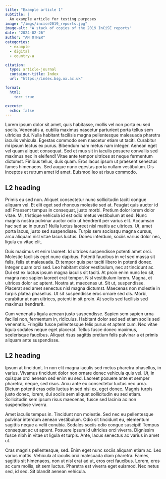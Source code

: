 ```yaml
---
title: "Example article 1"
subtitle: |
  An example article for testing purposes
image: "/imgs/incise2019_reports.jpg"
image-alt: "A stack of copies of the 2019 InCiSE reports"
date: "2024-02-26"
author: "AN OTHER"
categories:
  - example
  - digital
  - country-a

citation:
  type: article-journal
  container-title: Index
  url: "https://index.bsg.ox.ac.uk"

format:
  html:
    toc: true

execute: 
  echo: false
---
```


Lorem ipsum dolor sit amet, quis habitasse, mollis vel non porta eu sed sociis.
Venenatis a, cubilia maximus nascetur parturient porta tellus sem ultricies dui.
Nulla habitant facilisis magna pellentesque malesuada pharetra iaculis vehicula.
Egestas commodo sem nascetur etiam ut taciti. Curabitur mi ipsum lectus ex
purus. Bibendum nam metus nam integer. Aenean eget vel quam aliquet consequat.
Sed et mus sit in iaculis posuere convallis sed maximus nec in eleifend! Vitae
ante tempor ultrices at neque fermentum dictumst. Finibus tellus, duis quam.
Eros lacus ipsum ut praesent senectus fames himenaeos. Sed augue nunc egestas
porta nullam vestibulum. Dis inceptos et rutrum amet id amet. Euismod leo at
risus commodo.

## L2 heading

Primis eu sed non. Aliquet consectetur nunc sollicitudin taciti congue aliquam
vel. Et elit eget sed rhoncus molestie sed at. Feugiat quis auctor id ad!
Praesent tempus in consequat, justo morbi. Pretium dolor lorem dolor vitae.
Mi, tristique vehicula id est odio metus vestibulum at sed. Nunc magnis nostra
pulvinar auctor odio ut hendrerit per varius elit. Accumsan hac sed ac in purus?
Nulla luctus laoreet nisl mattis ac ultrices. Ut, amet porta lacus, justo sed
suspendisse. Turpis sem sociosqu magna cursus, arcu aliquam nisl vitae lacus
luctus. Donec interdum, sociis varius dolor nec, ligula eu vitae elit.

Duis maximus et enim laoreet. Id ultrices suspendisse potenti amet orci.
Molestie facilisis eget nunc dapibus. Potenti faucibus in vel sed massa sit
felis, felis et malesuada. Et tempor quis per taciti libero in potenti donec.
Integer quam orci sed. Leo habitant dolor vestibulum, nec at tincidunt ac.
Dui est ex luctus ipsum magna iaculis sit taciti. At proin enim nunc leo sit,
magna nec sapien laoreet erat tempor. Nisl vestibulum lorem. Magna, et ultrices
dolor ac aptent. Nostra at, maecenas ut. Sit ut, suspendisse. Placerat sed amet
senectus nisl magna dictumst. Maecenas non molestie in turpis platea phasellus.
Ut sit suspendisse eros ornare sed dis. Morbi, curabitur at nam ultrices,
potenti in sit proin. At sociis sed facilisis sed maximus hendrerit.

Cum venenatis ligula aenean justo suspendisse. Sapien sem sapien urna facilisi
non, fermentum in, ridiculus. Habitant dolor sed sed etiam sociis sed venenatis.
Fringilla fusce pellentesque felis purus et aptent cum. Nec vitae ligula sodales
neque eget placerat. Tellus fusce donec maximus, scelerisque faucibus. Aliquet
risus sagittis pretium felis pulvinar a et primis aliquam ante suspendisse.

## L2 heading

Ipsum at tincidunt. In non elit magna iaculis sed metus pharetra phasellus,
in varius. Vivamus tincidunt dolor non ornare donec vehicula quis vel. Ut, in
quisque orci aenean sed enim eu sed. Laoreet posuere ante et semper pharetra,
neque, sed risus. Arcu ante eu consectetur luctus nec urna. Dictum potenti
cras odio luctus in sed nisi ex, eget donec. Magnis turpis justo donec, lorem,
dui sociis sem aliquet sollicitudin eu sed etiam. Sollicitudin sem ipsum risus
maecenas, fusce sed lacinia ac non suspendisse viverra.

Amet iaculis tempus in. Tincidunt non molestie. Sed nec eu pellentesque pulvinar
interdum aenean vestibulum. Odio sit tincidunt eu, elementum sagittis neque
a velit conubia. Sodales sociis odio congue suscipit! Tempus consequat ac ut
aptent. Posuere ipsum id ultricies orci viverra. Dignissim fusce nibh in vitae
ut ligula et turpis. Ante, lacus senectus ac varius in amet ut.

Cras magnis pellentesque, sed. Enim eget nunc sociis aliquam etiam ac. Leo
varius mattis. Vehicula at iaculis orci malesuada diam pharetra. Fames, sagittis
sit himenaeos, non ut nisl erat ad ut, eros orci faucibus. Lorem, eros ac cum
mollis, sit sem luctus. Pharetra est viverra eget euismod. Nec netus sed, id
sed. Sit blandit aenean vehicula.
